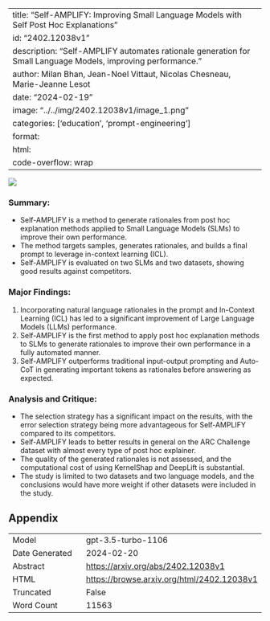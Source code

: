 
---
title: "Self-AMPLIFY: Improving Small Language Models with Self Post Hoc Explanations"
id: "2402.12038v1"
description: "Self-AMPLIFY automates rationale generation for Small Language Models, improving performance."
author: Milan Bhan, Jean-Noel Vittaut, Nicolas Chesneau, Marie-Jeanne Lesot
date: "2024-02-19"
image: "../../img/2402.12038v1/image_1.png"
categories: ['education', 'prompt-engineering']
format:
  html:
    code-overflow: wrap
---

![](../../img/2402.12038v1/image_1.png)

### Summary:
- Self-AMPLIFY is a method to generate rationales from post hoc explanation methods applied to Small Language Models (SLMs) to improve their own performance.
- The method targets samples, generates rationales, and builds a final prompt to leverage in-context learning (ICL).
- Self-AMPLIFY is evaluated on two SLMs and two datasets, showing good results against competitors.

### Major Findings:
1. Incorporating natural language rationales in the prompt and In-Context Learning (ICL) has led to a significant improvement of Large Language Models (LLMs) performance.
2. Self-AMPLIFY is the first method to apply post hoc explanation methods to SLMs to generate rationales to improve their own performance in a fully automated manner.
3. Self-AMPLIFY outperforms traditional input-output prompting and Auto-CoT in generating important tokens as rationales before answering as expected.

### Analysis and Critique:
- The selection strategy has a significant impact on the results, with the error selection strategy being more advantageous for Self-AMPLIFY compared to its competitors.
- Self-AMPLIFY leads to better results in general on the ARC Challenge dataset with almost every type of post hoc explainer.
- The quality of the generated rationales is not assessed, and the computational cost of using KernelShap and DeepLift is substantial.
- The study is limited to two datasets and two language models, and the conclusions would have more weight if other datasets were included in the study.

## Appendix

|          |          |
|----------|----------|
| Model     | gpt-3.5-turbo-1106       |
| Date Generated     | 2024-02-20       |
| Abstract | [https://arxiv.org/abs/2402.12038v1](https://arxiv.org/abs/2402.12038v1)        |
| HTML     | [https://browse.arxiv.org/html/2402.12038v1](https://browse.arxiv.org/html/2402.12038v1)       |
| Truncated       | False       |
| Word Count       | 11563       |